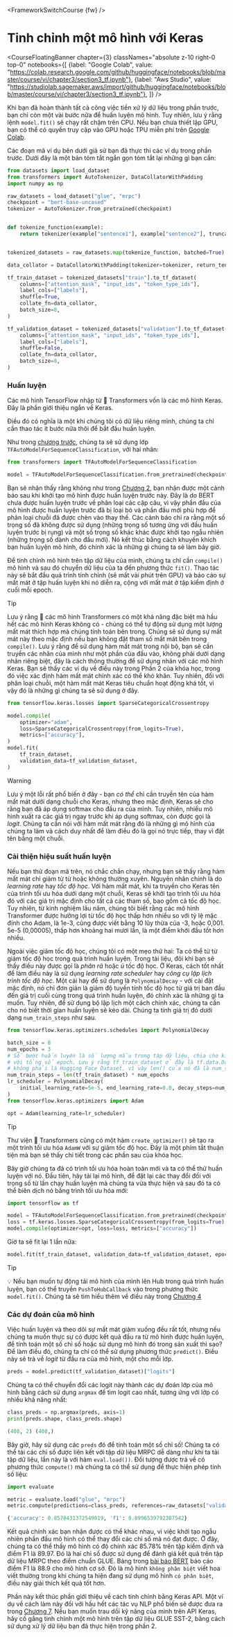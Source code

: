 <FrameworkSwitchCourse {fw} />

# Tinh chỉnh một mô hình với Keras

<CourseFloatingBanner chapter={3}
  classNames="absolute z-10 right-0 top-0"
  notebooks={[
    {label: "Google Colab", value: "https://colab.research.google.com/github/huggingface/notebooks/blob/master/course/vi/chapter3/section3_tf.ipynb"},
    {label: "Aws Studio", value: "https://studiolab.sagemaker.aws/import/github/huggingface/notebooks/blob/master/course/vi/chapter3/section3_tf.ipynb"},
]} />

Khi bạn đã hoàn thành tất cả công việc tiền xử lý dữ liệu trong phần trước, bạn chỉ còn một vài bước nữa để huấn luyện mô hình. Tuy nhiên, lưu ý rằng lệnh `model.fit()` sẽ chạy rất chậm trên CPU. Nếu bạn chưa thiết lập GPU, bạn có thể có quyền truy cập vào GPU hoặc TPU miễn phí trên [Google Colab](https://colab.research.google.com/).

Các đoạn mã ví dụ bên dưới giả sử bạn đã thực thi các ví dụ trong phần trước. Dưới đây là một bản tóm tắt ngắn gọn tóm tắt lại những gì bạn cần:

```py
from datasets import load_dataset
from transformers import AutoTokenizer, DataCollatorWithPadding
import numpy as np

raw_datasets = load_dataset("glue", "mrpc")
checkpoint = "bert-base-uncased"
tokenizer = AutoTokenizer.from_pretrained(checkpoint)


def tokenize_function(example):
    return tokenizer(example["sentence1"], example["sentence2"], truncation=True)


tokenized_datasets = raw_datasets.map(tokenize_function, batched=True)

data_collator = DataCollatorWithPadding(tokenizer=tokenizer, return_tensors="tf")

tf_train_dataset = tokenized_datasets["train"].to_tf_dataset(
    columns=["attention_mask", "input_ids", "token_type_ids"],
    label_cols=["labels"],
    shuffle=True,
    collate_fn=data_collator,
    batch_size=8,
)

tf_validation_dataset = tokenized_datasets["validation"].to_tf_dataset(
    columns=["attention_mask", "input_ids", "token_type_ids"],
    label_cols=["labels"],
    shuffle=False,
    collate_fn=data_collator,
    batch_size=8,
)
```

### Huấn luyện

Các mô hình TensorFlow nhập từ 🤗 Transformers vốn là các mô hình Keras. Đây là phần giới thiệu ngắn về Keras.

<Youtube id="rnTGBy2ax1c"/>

Điều đó có nghĩa là một khi chúng tôi có dữ liệu riêng mình, chúng ta chỉ cần thao tác ít bước nữa thôi để bắt đầu huấn luyện.

<Youtube id="AUozVp78dhk"/>

Như trong [chương trước](/course/chapter2), chúng ta sẽ sử dụng lớp `TFAutoModelForSequenceClassification`, với hai nhãn:

```py
from transformers import TFAutoModelForSequenceClassification

model = TFAutoModelForSequenceClassification.from_pretrained(checkpoint, num_labels=2)
```

Bạn sẽ nhận thấy rằng không như trong [Chương 2](/course/chapter2), bạn nhận được một cảnh báo sau khi khởi tạo mô hình được huấn luyện trước này. Đây là do BERT chưa được huấn luyện trước về phân loại các cặp câu, vì vậy phần đầu của mô hình được huấn luyện trước đã bị loại bỏ và phần đầu mới phù hợp để phân loại chuỗi đã được chèn vào thay thế. Các cảnh báo chỉ ra rằng một số trọng số đã không được sử dụng (những trọng số tương ứng với đầu huấn luyện trước bị rụng) và một số trọng số khác khác được khởi tạo ngẫu nhiên (những trọng số dành cho đầu mới). Nó kết thúc bằng cách khuyến khích bạn huấn luyện mô hình, đó chính xác là những gì chúng ta sẽ làm bây giờ.

Để tinh chỉnh mô hình trên tập dữ liệu của mình, chúng ta chỉ cần `compile()` mô hình và sau đó chuyển dữ liệu của ta đến phương thức `fit()`. Thao tác này sẽ bắt đầu quá trình tinh chỉnh (sẽ mất vài phút trên GPU) và báo cáo sự mất mát ở tập huấn luyện khi nó diễn ra, cộng với mất mát ở tập kiểm định ở cuối mỗi epoch.

> [!TIP]
> Lưu ý rằng 🤗 các mô hình Transformers có một khả năng đặc biệt mà hầu hết các mô hình Keras không có - chúng có thể tự động sử dụng một lượng mất mát thích hợp mà chúng tính toán bên trong. Chúng sẽ sử dụng sự mất mát này theo mặc định nếu bạn không đặt tham số mất mát bên trong `compile()`. Lưu ý rằng để sử dụng hàm mất mát trong nội bộ, bạn sẽ cần truyền các nhãn của mình như một phần của đầu vào, không phải dưới dạng nhãn riêng biệt, đây là cách thông thường để sử dụng nhãn với các mô hình Keras. Bạn sẽ thấy các ví dụ về điều này trong Phần 2 của khóa học, trong đó việc xác định hàm mất mát chính xác có thể khó khăn. Tuy nhiên, đối với phân loại chuỗi, một hàm mất mát Keras tiêu chuẩn hoạt động khá tốt, vì vậy đó là những gì chúng ta sẽ sử dụng ở đây.

```py
from tensorflow.keras.losses import SparseCategoricalCrossentropy

model.compile(
    optimizer="adam",
    loss=SparseCategoricalCrossentropy(from_logits=True),
    metrics=["accuracy"],
)
model.fit(
    tf_train_dataset,
    validation_data=tf_validation_dataset,
)
```

> [!WARNING]
> Lưu ý một lỗi rất phổ biến ở đây - bạn *có thể* chỉ cần truyền tên của hàm mất mát dưới dạng chuỗi cho Keras, nhưng theo mặc định, Keras sẽ cho rằng bạn đã áp dụng softmax cho đầu ra của mình. Tuy nhiên, nhiều mô hình xuất ra các giá trị ngay trước khi áp dụng softmax, còn được gọi là *logit*. Chúng ta cần nói với hàm mất mát rằng đó là những gì mô hình của chúng ta làm và cách duy nhất để làm điều đó là gọi nó trực tiếp, thay vì đặt tên bằng một chuỗi.

### Cải thiện hiệu suất huấn luyện

<Youtube id="cpzq6ESSM5c"/>

Nếu bạn thử đoạn mã trên, nó chắc chắn chạy, nhưng bạn sẽ thấy rằng hàm mất mát chỉ giảm từ từ hoặc không thường xuyên. Nguyên nhân chính là do *learning rate* hay *tốc độ học*. Với hàm mất mát, khi ta truyền cho Keras tên của trình tối ưu hóa dưới dạng một chuỗi, Keras sẽ khởi tạo trình tối ưu hóa đó với các giá trị mặc định cho tất cả các tham số, bao gồm cả tốc độ học. Tuy nhiên, từ kinh nghiệm lâu năm, chúng tôi biết
rằng các mô hình Transformer được hưởng lợi từ tốc độ học thấp hơn nhiều so với tỷ lệ mặc định cho Adam, là 1e-3, cũng được viết bằng 10 lũy thừa của -3, hoặc 0,001. 5e-5 (0,00005), thấp hơn khoảng hai mươi lần, là một điểm khởi đầu tốt hơn nhiều.

Ngoài việc giảm tốc độ học, chúng tôi có một mẹo thứ hai: Ta có thể từ từ giảm tốc độ học trong quá trình huấn luyện. Trong tài liệu, đôi khi bạn sẽ thấy điều này được gọi là *phân rã* hoặc *ủ* tốc độ học. Ở Keras, cách tốt nhất để làm điều này là sử dụng *learning rate scheduler* hay *công cụ lập lịch trình tốc độ học*. Một cái hay để sử dụng là `PolynomialDecay` - với cài đặt mặc định, nó chỉ đơn giản là giảm độ tuyến tính tốc độ học từ giá trị ban đầu đến giá trị cuối cùng trong quá trình huấn luyện, đó chính xác là những gì ta muốn. Tuy nhiên, để sử dụng bộ lập lịch một cách chính xác, chúng ta cần cho nó biết thời gian huấn luyện sẽ kéo dài. Chúng ta tính giá trị đó dưới dạng `num_train_steps` như sau.

```py
from tensorflow.keras.optimizers.schedules import PolynomialDecay

batch_size = 8
num_epochs = 3
# Số bước huấn luyện là số lượng mẫu trong tập dữ liệu, chia cho kích thước lô sau đó nhân
# với tổng số epoch. Lưu ý rằng tf_train_dataset ở đây là tf.data.Dataset theo lô,
# không phải là Hugging Face Dataset, vì vậy len() của nó đã là num_samples // batch_size.
num_train_steps = len(tf_train_dataset) * num_epochs
lr_scheduler = PolynomialDecay(
    initial_learning_rate=5e-5, end_learning_rate=0.0, decay_steps=num_train_steps
)
from tensorflow.keras.optimizers import Adam

opt = Adam(learning_rate=lr_scheduler)
```

> [!TIP]
> Thư viện 🤗 Transformers cũng có một hàm `create_optimizer()` sẽ tạo ra một trình tối ưu hóa `AdamW` với sự giảm tốc độ học. Đây là một phím tắt thuận tiện mà bạn sẽ thấy chi tiết trong các phần sau của khóa học.

Bây giờ chúng ta đã có trình tối ưu hóa hoàn toàn mới và ta có thể thử huấn luyện với nó. Đầu tiên, hãy tải lại mô hình, để đặt lại các thay đổi đối với trọng số từ lần chạy huấn luyện mà chúng ta vừa thực hiện và sau đó ta có thể biên dịch nó bằng trình tối ưu hóa mới:

```py
import tensorflow as tf

model = TFAutoModelForSequenceClassification.from_pretrained(checkpoint, num_labels=2)
loss = tf.keras.losses.SparseCategoricalCrossentropy(from_logits=True)
model.compile(optimizer=opt, loss=loss, metrics=["accuracy"])
```

Giờ ta sẽ fit lại 1 lần nữa:

```py
model.fit(tf_train_dataset, validation_data=tf_validation_dataset, epochs=3)
```

> [!TIP]
> 💡 Nếu bạn muốn tự động tải mô hình của mình lên Hub trong quá trình huấn luyện, bạn có thể truyền `PushToHubCallback` vào trong phương thức `model.fit()`. Chúng ta sẽ tìm hiểu thêm về điều này trong [Chương 4](/course/chapter4/3)

### Các dự đoán của mô hình

<Youtube id="nx10eh4CoOs"/>

Việc huấn luyện và theo dõi sự mất mát giảm xuống đều rất tốt, nhưng nếu chúng ta muốn thực sự có được kết quả đầu ra từ mô hình được huấn luyện, để tính toán một số chỉ số hoặc sử dụng mô hình đó trong sản xuất thì sao? Để làm điều đó, chúng ta chỉ có thể sử dụng phương thức `predict()`. Điều này sẽ trả về *logit* từ đầu ra của mô hình, một cho mỗi lớp.

```py
preds = model.predict(tf_validation_dataset)["logits"]
```

Chúng ta có thể chuyển đổi các logit này thành các dự đoán lớp của mô hình bằng cách sử dụng `argmax` để tìm logit cao nhất, tương ứng với lớp có nhiều khả năng nhất:

```py
class_preds = np.argmax(preds, axis=1)
print(preds.shape, class_preds.shape)
```

```python out
(408, 2) (408,)
```

Bây giờ, hãy sử dụng các `preds` đó để tính toán một số chỉ số! Chúng ta có thể tải các chỉ số được liên kết với tập dữ liệu MRPC dễ dàng như khi ta tải tập dữ liệu, lần này là với hàm `eval.load())`. Đối tượng được trả về có phương thức `compute()` mà chúng ta có thể sử dụng để thực hiện phép tính số liệu:

```py
import evaluate

metric = evaluate.load("glue", "mrpc")
metric.compute(predictions=class_preds, references=raw_datasets["validation"]["label"])
```

```python out
{'accuracy': 0.8578431372549019, 'f1': 0.8996539792387542}
```

Kết quả chính xác bạn nhận được có thể khác nhau, vì việc khởi tạo ngẫu nhiên phần đầu mô hình có thể thay đổi các chỉ số mà nó đạt được. Ở đây, chúng ta có thể thấy mô hình có độ chính xác 85.78% trên tập kiểm định và điểm F1 là 89.97. Đó là hai chỉ số được sử dụng để đánh giá kết quả trên tập dữ liệu MRPC theo điểm chuẩn GLUE. Bảng trong [bài báo BERT](https://arxiv.org/pdf/1810.04805.pdf) báo cáo điểm F1 là 88.9 cho mô hình cơ sở. Đó là mô hình `không phân biệt` viết hoa viết thường trong khi chúng ta hiện đang sử dụng mô hình `có phân biệt`, điều này giải thích kết quả tốt hơn.

Phần này kết thúc phần giới thiệu về cách tinh chỉnh bằng Keras API. Một ví dụ về cách làm này đối với hầu hết các tác vụ NLP phổ biến sẽ được đưa ra trong [Chương 7](/course/chapter7). Nếu bạn muốn trau dồi kỹ năng của mình trên API Keras, hãy cố gắng tinh chỉnh một mô hình trên tập dữ liệu GLUE SST-2, bằng cách sử dụng xử lý dữ liệu bạn đã thực hiện trong phần 2.
